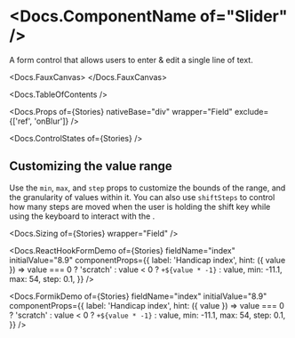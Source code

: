


<Meta of={Stories} />

# <Docs.ComponentName of="Slider" />

A form control that allows users to enter & edit a single line of text.

<Docs.FauxCanvas>
  <Slider defaultValue={50} sizer={Slider.sizer.medium} />
</Docs.FauxCanvas>

<Docs.TableOfContents />

<Docs.Props
  of={Stories}
  nativeBase="div"
  wrapper="Field"
  exclude={['ref', 'onBlur']}
/>

<Docs.ControlStates of={Stories} />

## Customizing the value range

Use the `min`, `max`, and `step` props to customize the bounds of the range, and
the granularity of values within it. You can also use `shiftSteps` to control
how many steps are moved when the user is holding the shift key while using the
keyboard to interact with the <Docs of="Slider" />.

<Canvas of={Stories.CustomRange} sourceState="shown" />

<Docs.Sizing of={Stories} wrapper="Field" />

<Docs.ReactHookFormDemo
  of={Stories}
  fieldName="index"
  initialValue="8.9"
  componentProps={{
    label: 'Handicap index',
    hint: ({ value }) =>
      value === 0 ? 'scratch' : value < 0 ? `+${value * -1}` : value,
    min: -11.1,
    max: 54,
    step: 0.1,
  }}
/>

<Docs.FormikDemo
  of={Stories}
  fieldName="index"
  initialValue="8.9"
  componentProps={{
    label: 'Handicap index',
    hint: ({ value }) =>
      value === 0 ? 'scratch' : value < 0 ? `+${value * -1}` : value,
    min: -11.1,
    max: 54,
    step: 0.1,
  }}
/>
